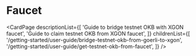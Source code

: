 # Faucet

<CardPage
  descriptionList={[
    'Guide to bridge testnet OKB with XGON faucet',
    'Guide to claim testnet OKB from XGON faucet',
  ]}
  childrenList={[
    '/getting-started/user-guide/bridge-testnet-okb-from-goerli-to-xgon',
    '/getting-started/user-guide/get-testnet-okb-from-faucet',
  ]}
/>